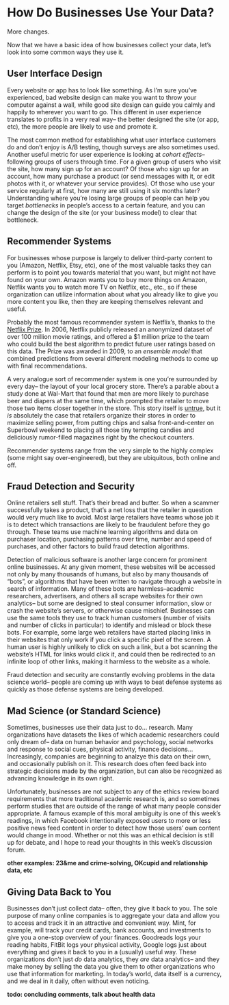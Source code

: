 # How Do Businesses Use Your Data?

More changes.

Now that we have a basic idea of how businesses collect your data, let's look into some common ways they use it. 

## User Interface Design
Every website or app has to look like something. As I'm sure you've experienced, bad website design can make you want to throw your computer against a wall, while good site design can guide you calmly and happily to wherever you want to go. This different in user experience translates to profits in a very real way-- the better designed the site (or app, etc), the more people are likely to use and promote it. 

The most common method for establishing what user interface customers do and don't enjoy is A/B testing, though surveys are also sometimes used. Another useful metric for user experience is looking at *cohort effects*-- following groups of users through time. For a given group of users who visit the site, how many sign up for an account? Of those who sign up for an account, how many purchase a product (or send messages with it, or edit photos with it, or whatever your service provides). Of those who use your service regularly at first, how many are still using it six months later? Understanding where you're losing large groups of people can help you target *bottlenecks* in people's access to a certain feature, and you can change the design of the site (or your business model) to clear that bottleneck. 

## Recommender Systems
For businesses whose purpose is largely to deliver third-party content to you (Amazon, Netflix, Etsy, etc), one of the most valuable tasks they can perform is to point you towards material that you want, but might not have found on your own. Amazon wants you to buy more things on Amazon, Netflix wants you to watch more TV on Netflix, etc., etc., so if these organization can utilize information about what you already like to give you more content you like, then they are keeping themselves relevant and useful. 

Probably the most famous recommender system is Netflix's, thanks to the [Netflix Prize](https://en.wikipedia.org/wiki/Netflix_Prize). In 2006, Netflix publicly released an anonymized dataset of over 100 million movie ratings, and offered a $1 million prize to the team who could build the best algorithm to predict future user ratings based on this data. The Prize was awarded in 2009, to an *ensemble model* that combined predictions from several different modeling methods to come up with final recommendations. 

A very analogue sort of recommender system is one you're surrounded by every day-- the layout of your local grocery store. There's a parable about a study done at Wal-Mart that found that men are more likely to purchase beer and diapers at the same time, which prompted the retailer to move those two items closer together in the store. This story itself is [untrue](http://canworksmart.com/diapers-beer-retail-predictive-analytics/), but it *is* absolutely the case that retailers organize their stores in order to maximize selling power, from putting chips and salsa front-and-center on Superbowl weekend to placing all those tiny tempting candies and deliciously rumor-filled magazines right by the checkout counters. 

Recommender systems range from the very simple to the highly complex (some might say over-engineered), but they are ubiquitous, both online and off. 

## Fraud Detection and Security
Online retailers sell stuff. That's their bread and butter. So when a scammer successfully takes a product, that's a net loss that the retailer in question would very much like to avoid. Most large retailers have teams whose job it is to detect which transactions are likely to be fraudulent before they go through. These teams use machine learning algorithms and data on purchaser location, purchasing patterns over time, number and speed of purchases, and other factors to build fraud detection algorithms. 

Detection of malicious software is another large concern for prominent online businesses. At any given moment, these websites will be accessed not only by many thousands of humans, but also by many thousands of "bots", or algorithms that have been written to navigate through a website in search of information. Many of these bots are harmless--academic researchers, advertisers, and others all scrape websites for their own analytics-- but some are designed to steal consumer information, slow or crash the website's servers, or otherwise cause mischief. Businesses can use the same tools they use to track human customers (number of visits and number of clicks in particular) to identify and mislead or block these bots. For example, some large web retailers have started placing links in their websites that only work if you click a specific pixel of the screen. A human user is highly unlikely to click on such a link, but a bot scanning the website's HTML for links would click it, and could then be redirected to an infinite loop of other links, making it harmless to the website as a whole.

Fraud detection and security are constantly evolving problems in the data science world-- people are coming up with ways to beat defense systems as quickly as those defense systems are being developed. 


## Mad Science (or Standard Science)
Sometimes, businesses use their data just to do... research. Many organizations have datasets the likes of which academic researchers could only dream of-- data on human behavior and psychology, social networks and response to social cues, physical activity, finance decisions... Increasingly, companies are beginning to analzye this data on their own, and occasionally publish on it. This research does often feed back into strategic decisions made by the organization, but can also be recognized as advancing knowledge in its own right. 

Unfortunately, businesses are not subject to any of the ethics review board requirements that more traditional academic research is, and so sometimes perform studies that are outside of the range of what many people consider appropriate. A famous example of this moral ambiguity is one of this week's readings, in which Facebook intentionally exposed users to more or less positive news feed content in order to detect how those users' own content would change in mood. Whether or not this was an ethical decision is still up for debate, and I hope to read your thoughts in this week's discussion forum. 

**other examples: 23&me and crime-solving, OKcupid and relationship data, etc**


## Giving Data Back to You
Businesses don't just collect data-- often, they give it back to you. The sole purpose of many online companies is to aggregate your data and allow you to access and track it in an attractive and convenient way. Mint, for example, will track your credit cards, bank accounts, and investments to give you a one-stop overview of your finances. Goodreads logs your reading habits, FitBit logs your physical activity, Google logs just about everything and gives it back to you in a (usually) useful way. These organizations don't just *do* data analytics, they *are* data analytics-- and they make money by selling the data you give them to other organizations who use that information for marketing. In today's world, data itself is a currency, and we deal in it daily, often without even noticing.  

**todo: concluding comments, talk about health data**


